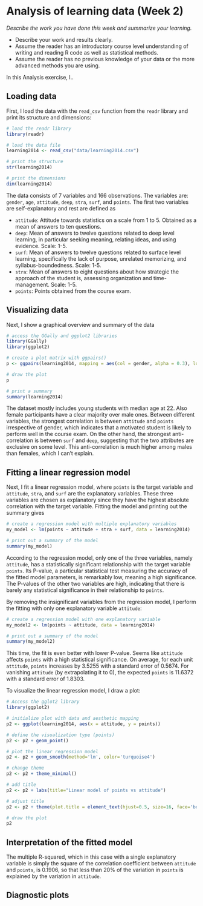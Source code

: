 # Analysis of learning data (Week 2)

*Describe the work you have done this week and summarize your learning.*

-   Describe your work and results clearly.
-   Assume the reader has an introductory course level understanding of writing and reading R code as well as statistical methods.
-   Assume the reader has no previous knowledge of your data or the more advanced methods you are using.

In this Analysis exercise, I..

## Loading data

First, I load the data with the `read_csv` function from the `readr` library and print its structure and dimensions:

```r
# load the readr library
library(readr)

# load the data file
learning2014 <- read_csv("data/learning2014.csv")

# print the structure
str(learning2014)

# print the dimensions
dim(learning2014)
```

The data consists of 7 variables and 166 observations. The variables are: `gender`, `age`, `attitude`, `deep`, `stra`, `surf`, and `points`. The first two variables are self-explanatory and rest are defined as

- `attitude`: Attitude towards statistics on a scale from 1 to 5. Obtained as a mean of answers to ten questions.
- `deep`: Mean of answers to twelve questions related to deep level learning, in particular seeking meaning, relating ideas, and using evidence. Scale: 1-5.
- `surf`: Mean of answers to twelve questions related to surface level learning, specifically the lack of purpose, unrelated memorizing, and syllabus-boundedness. Scale: 1-5.
- `stra`: Mean of answers to eight questions about how strategic the approach of the student is, assessing organization and time-management. Scale: 1-5.
- `points`: Points obtained from the course exam.

## Visualizing data

Next, I show a graphical overview and summary of the data

```r
# access the GGally and ggplot2 libraries
library(GGally)
library(ggplot2)

# create a plot matrix with ggpairs()
p <- ggpairs(learning2014, mapping = aes(col = gender, alpha = 0.3), lower = list(combo = wrap("facethist", bins = 20)), upper = list(continuous = wrap("cor", size = 2.5)))

# draw the plot
p

# print a summary
summary(learning2014)
```

The dataset mostly includes young students with median age at 22. Also female participants have a clear majority over male ones. Between different variables, the strongest correlation is between `attitude` and `points` irrespective of gender, which indicates that a motivated student is likely to perform well in the course exam. On the other hand, the strongest anti-correlation is between `surf` and `deep`, suggesting that the two attributes are exclusive on some level. This anti-correlation is much higher among males than females, which I can't explain.

## Fitting a linear regression model

Next, I fit a linear regression model, where `points` is the target variable and `attitude`, `stra`, and `surf` are the explanatory variables. These three variables are chosen as explanatory since they have the highest absolute correlation with the target variable. Fitting the model and printing out the summary gives

```r
# create a regression model with multiple explanatory variables
my_model <- lm(points ~ attitude + stra + surf, data = learning2014)

# print out a summary of the model
summary(my_model)

```

According to the regression model, only one of the three variables, namely `attitude`, has a statistically significant relationship with the target variable `points`. Its P-value, a particular statistical test measuring the accuracy of the fitted model parameters, is remarkably low, meaning a high significance. The P-values of the other two variables are high, indicating that there is barely any statistical significance in their relationship to `points`.

By removing the insignificant variables from the regression model, I perform the fitting with only one explanatory variable `attitude`:

```r
# create a regression model with one explanatory variable
my_model2 <- lm(points ~ attitude, data = learning2014)

# print out a summary of the model
summary(my_model2)

```

This time, the fit is even better with lower P-value. Seems like `attitude` affects `points` with a high statistical significance. On average, for each unit `attitude`, `points` increases by 3.5255 with a standard error of 0.5674. For vanishing `attitude` (by extrapolating it to 0), the expected `points` is 11.6372 with a standard error of 1.8303.

To visualize the linear regression model, I draw a plot:

```r
# Access the gglot2 library
library(ggplot2)

# initialize plot with data and aesthetic mapping
p2 <- ggplot(learning2014, aes(x = attitude, y = points))

# define the visualization type (points)
p2 <- p2 + geom_point()

# plot the linear regression model
p2 <- p2 + geom_smooth(method='lm', color='turquoise4')

# change theme
p2 <- p2 + theme_minimal()

# add title
p2 <- p2 + labs(title="Linear model of points vs attitude")

# adjust title
p2 <- p2 + theme(plot.title = element_text(hjust=0.5, size=16, face='bold')) 

# draw the plot
p2

```


## Interpretation of the fitted model

The multiple R-squared, which in this case with a single explanatory variable is simply the square of the correlation coefficient between `attitude` and `points`, is 0.1906, so that less than 20% of the variation in `points` is explained by the variation in `attitude`.

## Diagnostic plots




















